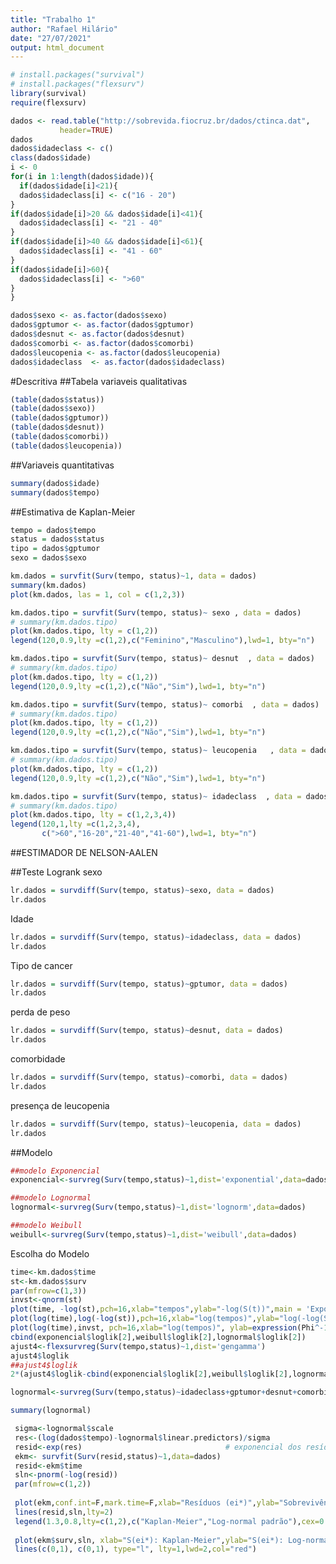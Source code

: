 ```yaml
---
title: "Trabalho 1"
author: "Rafael Hilário"
date: "27/07/2021"
output: html_document
---
```

```r
# install.packages("survival")
# install.packages("flexsurv")
library(survival)
require(flexsurv)
```

```r
dados <- read.table("http://sobrevida.fiocruz.br/dados/ctinca.dat",
           header=TRUE)
dados
dados$idadeclass <- c()
class(dados$idade)
i <- 0
for(i in 1:length(dados$idade)){
  if(dados$idade[i]<21){
  dados$idadeclass[i] <- c("16 - 20")
}
if(dados$idade[i]>20 && dados$idade[i]<41){
  dados$idadeclass[i] <- "21 - 40"
}
if(dados$idade[i]>40 && dados$idade[i]<61){
  dados$idadeclass[i] <- "41 - 60"
}
if(dados$idade[i]>60){
  dados$idadeclass[i] <- ">60"
}
}

dados$sexo <- as.factor(dados$sexo)
dados$gptumor <- as.factor(dados$gptumor)
dados$desnut <- as.factor(dados$desnut)
dados$comorbi <- as.factor(dados$comorbi)
dados$leucopenia <- as.factor(dados$leucopenia)
dados$idadeclass  <- as.factor(dados$idadeclass)

```
#Descritiva
##Tabela variaveis qualitativas
```r
(table(dados$status))
(table(dados$sexo))
(table(dados$gptumor))
(table(dados$desnut))
(table(dados$comorbi))
(table(dados$leucopenia))
```


##Variaveis quantitativas
```r
summary(dados$idade)
summary(dados$tempo)
```
##Estimativa de Kaplan-Meier
```r

tempo = dados$tempo
status = dados$status
tipo = dados$gptumor
sexo = dados$sexo

km.dados = survfit(Surv(tempo, status)~1, data = dados)
summary(km.dados)
plot(km.dados, las = 1, col = c(1,2,3))
```

```r
km.dados.tipo = survfit(Surv(tempo, status)~ sexo , data = dados)
# summary(km.dados.tipo)
plot(km.dados.tipo, lty = c(1,2))
legend(120,0.9,lty =c(1,2),c("Feminino","Masculino"),lwd=1, bty="n")
```

```r
km.dados.tipo = survfit(Surv(tempo, status)~ desnut  , data = dados)
# summary(km.dados.tipo)
plot(km.dados.tipo, lty = c(1,2))
legend(120,0.9,lty =c(1,2),c("Não","Sim"),lwd=1, bty="n")
```

```r
km.dados.tipo = survfit(Surv(tempo, status)~ comorbi  , data = dados)
# summary(km.dados.tipo)
plot(km.dados.tipo, lty = c(1,2))
legend(120,0.9,lty =c(1,2),c("Não","Sim"),lwd=1, bty="n")
```

```r
km.dados.tipo = survfit(Surv(tempo, status)~ leucopenia   , data = dados)
# summary(km.dados.tipo)
plot(km.dados.tipo, lty = c(1,2))
legend(120,0.9,lty =c(1,2),c("Não","Sim"),lwd=1, bty="n")
```

```r
km.dados.tipo = survfit(Surv(tempo, status)~ idadeclass  , data = dados)
# summary(km.dados.tipo)
plot(km.dados.tipo, lty = c(1,2,3,4))
legend(120,1,lty =c(1,2,3,4),
       c(">60","16-20","21-40","41-60"),lwd=1, bty="n")
```


##ESTIMADOR DE NELSON-AALEN



##Teste Logrank
sexo
```r
lr.dados = survdiff(Surv(tempo, status)~sexo, data = dados)
lr.dados
```
Idade
```r
lr.dados = survdiff(Surv(tempo, status)~idadeclass, data = dados)
lr.dados
```
Tipo de cancer
```r

lr.dados = survdiff(Surv(tempo, status)~gptumor, data = dados)
lr.dados
```

perda de peso
```r
lr.dados = survdiff(Surv(tempo, status)~desnut, data = dados)
lr.dados
```

comorbidade
```r
lr.dados = survdiff(Surv(tempo, status)~comorbi, data = dados)
lr.dados
```

presença de leucopenia
```r
lr.dados = survdiff(Surv(tempo, status)~leucopenia, data = dados)
lr.dados
```





##Modelo
```r
##modelo Exponencial
exponencial<-survreg(Surv(tempo,status)~1,dist='exponential',data=dados)

##modelo Lognormal
lognormal<-survreg(Surv(tempo,status)~1,dist='lognorm',data=dados)

##modelo Weibull
weibull<-survreg(Surv(tempo,status)~1,dist='weibull',data=dados)

```
Escolha do Modelo
```r
time<-km.dados$time
st<-km.dados$surv
par(mfrow=c(1,3))
invst<-qnorm(st)
plot(time, -log(st),pch=16,xlab="tempos",ylab="-log(S(t))",main = 'Exponencial')
plot(log(time),log(-log(st)),pch=16,xlab="log(tempos)",ylab="log(-log(S(t)))",main="Weibull")
plot(log(time),invst, pch=16,xlab="log(tempos)", ylab=expression(Phi^-1 * (S(t))),main="Log-Normal")
cbind(exponencial$loglik[2],weibull$loglik[2],lognormal$loglik[2])
ajust4<-flexsurvreg(Surv(tempo,status)~1,dist='gengamma')
ajust4$loglik
##ajust4$loglik
2*(ajust4$loglik-cbind(exponencial$loglik[2],weibull$loglik[2],lognormal$loglik[2]))
```

```r
lognormal<-survreg(Surv(tempo,status)~idadeclass+gptumor+desnut+comorbi+leucopenia,dist='lognorm',data=dados)

summary(lognormal)
```
```r
 sigma<-lognormal$scale
 res<-(log(dados$tempo)-lognormal$linear.predictors)/sigma                   # resíduos padronizados
 resid<-exp(res)                                # exponencial dos resíduos padronizados
 ekm<- survfit(Surv(resid,status)~1,data=dados)
 resid<-ekm$time
 sln<-pnorm(-log(resid))
 par(mfrow=c(1,2))
 
 plot(ekm,conf.int=F,mark.time=F,xlab="Resíduos (ei*)",ylab="Sobrevivência estimada",pch=16)
 lines(resid,sln,lty=2)
 legend(1.3,0.8,lty=c(1,2),c("Kaplan-Meier","Log-normal padrão"),cex=0.8,bty="n")
 
 plot(ekm$surv,sln, xlab="S(ei*): Kaplan-Meier",ylab="S(ei*): Log-normal padrão",pch=16)
 lines(c(0,1), c(0,1), type="l", lty=1,lwd=2,col="red")
```


